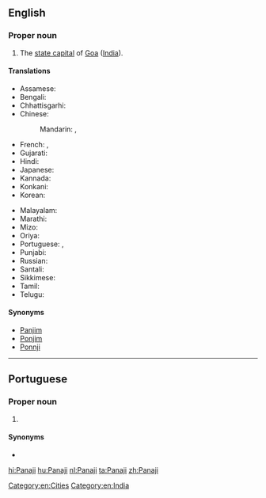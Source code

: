 ==English==
{{wikipedia}}

===Proper noun===
{{en-proper noun}}

# The [[state capital]] of [[Goa]] ([[India]]).

====Translations====
{{trans-top|capital of Goa, India}}
* Assamese: {{t-needed|as}}
* Bengali: {{t|bn|পানাজি|sc=Beng|tr=pānāji}}
* Chhattisgarhi: {{t-needed|hne}}
* Chinese:
*: Mandarin: {{t|cmn|帕納吉|sc=Hani}}, {{t|cmn|帕纳吉|tr=Pànàjí|sc=Hani}}
* French: {{t|fr|Panaji|m}}, {{t|fr|Panjim|m}}
* Gujarati: {{t-needed|gu}}
* Hindi: {{t+|hi|पणजी|tr=paṇajī}}
* Japanese: {{t|ja|パナジ|tr=Panaji}}
* Kannada: {{t|kn|ಪಣಜಿ|sc=Knda|tr=paṇaji}}
* Konkani: {{t|kok|पणजी|tr=paṇajī}}
* Korean: {{t|ko|파나지|sc=Kore|tr=panaji}}
{{trans-mid}}
* Malayalam: {{t|ml|പനജി|sc=Mlym|tr=panaji}}
* Marathi: {{t|mr|पणजी|sc=Deva|tr=paṇajī}}
* Mizo: {{t-needed|lus}}
* Oriya: {{t|or|ପାଣାଜୀ|sc=Orya|tr=pāṇājī}}
* Portuguese: {{t|pt|Pangim|f}}, {{t|pt|Panaji|f}}
* Punjabi: {{t|pa|ਪਣਜੀ|f|tr=paṇajī|sc=Guru}}
* Russian: {{t|ru|Панаджи|m|tr=Panadži}}
* Santali: {{t-needed|sat}}
* Sikkimese: {{t-needed|sip}}
* Tamil: {{t|ta|பணஜி|sc=Taml|tr=paṇaji}}
* Telugu: {{t|te|పనజీ|sc=Telu|tr=panajī}}
{{trans-bottom}}

====Synonyms====
* [[Panjim]]
* [[Ponjim]]
* [[Ponnji]]

[[Category:en:Cities]]
[[Category:en:India]]

----

==Portuguese==

===Proper noun===
{{pt-proper noun|f}}

# {{l|en|Panaji}} {{gloss|capital of Goa, India}}

====Synonyms====
* {{l|pt|Pangim}}

[[hi:Panaji]]
[[hu:Panaji]]
[[nl:Panaji]]
[[ta:Panaji]]
[[zh:Panaji]]